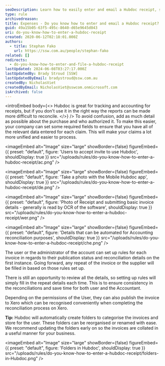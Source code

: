 ```yaml
---
seoDescription: Learn how to easily enter and email a Hubdoc receipt, streamline your accounting processes, and save time with automated invoicing rules.
type: rule
archivedreason:
title: Expenses - Do you know how to enter and email a Hubdoc receipt?
guid: 49a15b05-63f5-495c-8640-d65e9645d043
uri: do-you-know-how-to-enter-a-hubdoc-receipt
created: 2020-06-12T02:18:01.000Z
authors:
  - title: Stephan Fako
    url: https://ssw.com.au/people/stephan-fako
related: []
redirects:
  - do-you-know-how-to-enter-and-file-a-hubdoc-receipt
lastUpdated: 2024-06-08T03:27:17.000Z
lastUpdatedBy: Brady Stroud [SSW]
lastUpdatedByEmail: bradystroud@ssw.com.au
createdBy: NicholasViet
createdByEmail: NicholasViet@sswcom.onmicrosoft.com
isArchived: false
---
```


<introEmbed
  body={<>
Hubdoc is great for tracking and accounting for receipts, but if you don't use it in the right way the reports can be made more difficult to reconcile.
  </>}
/>
To avoid confusion, add as much detail as possible about the purchase and who authorized it. To make this easier, your company can set some required fields to ensure that you have all of the relevant data entered for each claim. This will make your claims a lot more unified and easier to process.


<imageEmbed
  alt="Image"
  size="large"
  showBorder={false}
  figureEmbed={{
    preset: "default",
    figure: 'Users to accept invite to use Hubdoc',
    shouldDisplay: true
  }}
  src="/uploads/rules/do-you-know-how-to-enter-a-hubdoc-receipt/ac.png"
/>


<imageEmbed
  alt="Image"
  size="large"
  showBorder={false}
  figureEmbed={{
    preset: "default",
    figure: 'Take a photo with the Mobile Hubdoc app',
    shouldDisplay: true
  }}
  src="/uploads/rules/do-you-know-how-to-enter-a-hubdoc-receipt/de.png"
/>


<imageEmbed
  alt="Image"
  size="large"
  showBorder={false}
  figureEmbed={{
    preset: "default",
    figure: 'Photo of Receipt and submitting basic invoice details - generally is read by OCR of the software',
    shouldDisplay: true
  }}
  src="/uploads/rules/do-you-know-how-to-enter-a-hubdoc-receipt/wer.png"
/>


<imageEmbed
  alt="Image"
  size="large"
  showBorder={false}
  figureEmbed={{
    preset: "default",
    figure: 'Details that can be automated for Accounting reconciliation purposes',
    shouldDisplay: true
  }}
  src="/uploads/rules/do-you-know-how-to-enter-a-hubdoc-receipt/che.png"
/>

The user or the administrator of the account can set up rules for each invoice in regards to their publication status and reconciliation details on the first instance. Going forward, any repeat of the invoice or the supplier will be filled in based on those rules set up.

There is still an opportunity to review all the details, so setting up rules will simply fill in the repeat details each time. This is to ensure consistency in the reconciliations and save time for both user and the Accountant.

Depending on the permissions of the User, they can also publish the invoice to Xero which can be recognised conveniently when completing the reconciliation process on Xero.

**Tip:** Hubdoc will automatically create folders to categorise the invoices and store for the user. These folders can be reorganised or renamed with ease. We recommend updating the folders early on so the invoices are collated in a useful manner for your business.


<imageEmbed
  alt="Image"
  size="large"
  showBorder={false}
  figureEmbed={{
    preset: "default",
    figure: 'Folders in Hubdoc',
    shouldDisplay: true
  }}
  src="/uploads/rules/do-you-know-how-to-enter-a-hubdoc-receipt/folders-in-Hubdoc.png"
/>
